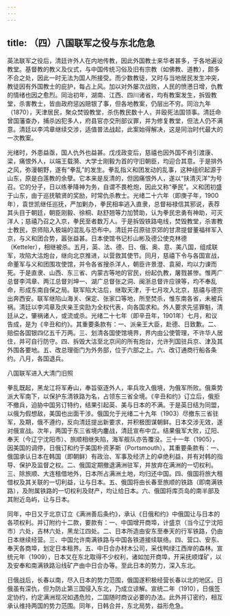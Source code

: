 ```yaml
---
---
---
```

title: （四）八国联军之役与东北危急
---



英法联军之役后，清廷许外人在内地传教，因此外国教士来华者甚多，于各地遍设教堂。基督教的教义及仪式，与中国传统习俗及旧有宗教（如佛教、道教），颇多不合之处，因此一时无法为国人所接受。而少数教徒，又时与当地居民发生冲突，教徒因有外国教士的庇护，每占上风。加以对外屡次战败，人民的愤懑日增，仇教的情绪也因之愈烈。同治初年，湖南、江西、四川诸省，均有教案发生，拆毁教堂，杀害教士，皆由政府惩凶赔银了事，但各地教案，仍层出不穷。同治九年（1870），天津居民，聚众焚毁教堂，杀伤教民数十人，并殴死法国领事。清廷命曾国藩查办，捕杀凶犯多人，府县官亦交刑部议罪，并为修复教堂，但法人仍不满意。清廷以李鸿章继续交涉，适值普法战起，此案始得解决，这是同治时代最大的一次教案。

光绪时，外患益亟，国人仇外也益甚。戊戌政变后，慈禧也因外国不肯引渡康、梁，痛恨外人，以端王载漪、大学士刚毅为首的守旧朝臣，均迎合其意。于是排外之风，弥漫朝野，遂有“拳乱”的发生。拳乱指义和团发动的乱事，这种组织起源于山东，原是白莲教的余孽。它本来是反清的，但因痛恨外人，遂以“扶清灭洋”为号召。它的分子，日以练拳降神为务，自谓不畏枪炮，因此又称“拳民”。义和团初盛于山东，由于巡抚毓贤的奖励，时常仇杀教士。光绪二十六年（即庚子年，1900年），袁世凯继任巡抚，严加剿办，拳民相率逃入直隶，总督裕禄信其邪说，表荐其头目于朝廷，朝臣刚毅、徐桐、赵舒翘等力加赞助，认为拳民忠勇有神助，可灭洋人；慈禧乃召之入京，拳民至者数万人。于是拆毁铁路电线，焚毁教堂，杀害教士教民，京师陷入极端的混乱与恐布中。清廷并召原驻京郊的甘肃提督董福祥军入京，与义和团合势，嚣张益甚。日本使馆书记杉山彬及德公使克林德（Ketteler），相继被杀。五月，英、法、德、日、俄、奥、意、美八国，组成联军，攻陷大沽炮台，继向北京推进，以营救其使节。同月，慈禧下令与各国宣战，命董军与义和团围攻使馆，并令各省搜杀洋人，朝臣许景澄、袁昶，均以力谏而死。于是直隶、山西、东三省、内蒙古等地的官民，纷起仇教，屠戮甚惨。惟两广总督李鸿章、两江总督刘坤一、湖广总督张之洞、闽浙总督许应骙等，均不奉乱命，形成东南自保之局。联军陷大沽后，继取天津，于七月攻入北京，慈禧与德宗出奔西安。联军继陷山海关、保定、张家口等地，所至焚杀，惟东南各省，未被兵祸。清廷以李鸿章及庆亲王奕劻为全权代表，向各国求和。外人要求先惩罪魁，清廷从之，肇祸诸人，或流或杀。光绪二十七年（即辛丑年，1901年）七月，和议告成，是为《辛丑和约》。其重要条款有：一、派亲王大臣，赴德、日致歉。二、赔偿各国银四亿五千万两。三、划清各国使馆境界，界内由公使管理，不许华人居住，并可自行防守。四、拆毁大沽至北京间的所有炮台，允许列国驻兵京、津及其外围各要地。五、改总理衙门为外务部，位于六部之上。六、改订通商行船各条约。八月，各国退兵。

八国联军进入大清门旧照

拳乱既起，黑龙江将军寿山，奉旨驱逐外人，率兵攻入俄境，为俄军所败。俄乘势派大军南下，以保护东清铁路为名，占领东三省全境。《辛丑和约》订立后，俄拒不撤兵，迫胁中国另订特约，结果引起英、美与日本的不满。于是英日结为同盟，以俄为假想敌，美国也出面干涉。俄国允于光绪二十九年（1903）尽撤东三省驻军，及期，俄不遵约，反向清廷提出新要求，并积极图谋朝鲜。日本交涉无效，遂对俄宣战。次年，两国于东三省境内鏖战，清廷宣布中立。结果俄军大败，辽阳、奉天（今辽宁沈阳市）、旅顺相继失陷，海军舰队亦告覆没。三十一年（1905），因美国的调停，日俄订和约于美国朴资茅斯（Portsmouth）。其重要条款有：一、俄国承认日本在韩国（即朝鲜）有政治、军事及经济上的卓绝利益，并有对韩的指导、保护及监督之权。二、俄国定期撤退满洲驻军，并放弃在满洲的一切权利。三、除旅顺、大连租借地外，日本所占满洲土地，均归还中国。四、俄国将旅大租借权及其关联的一切利益，让与日本。五、俄国将由长春至旅顺的铁路（即南满铁路），及附属铁路的一切权利及财产，均让给日本。六、俄国将库页岛的南半部及其附近岛屿，让与日本。

同年，中日又于北京订立《满洲善后条约》，承认《日俄和约》中俄国让与日本的各项权利。并订附约十二款，要款有：一、中国增开商埠，计盛京（当今辽宁沈阳市）六处，吉林六处，黑龙江四处。二、日本所造由安东至奉天的行军铁路，仍由日本继续经营。三、中国允许南满铁路与中国各铁道接续联络。四、营口、安东、奉天各商埠，划定日本租界。五、中日合办材木公司，采伐鸭绿江西岸的森林。宣统元年（1909），日本又在东北取得不少权利，诸如加开商埠，开采抚顺煤矿，以及安奉和南满铁路沿线矿产由中日合办等。至此日本的势力，深入东北。

日俄战后，长春以南，尽入日本的势力范围，俄国遂积极经营长春以北的地区。日俄虽有深仇，但为防止第三国侵入东北，乃成立谅解。宣统二年（1910），日俄签定协约，约定满洲现况如遇危险，二国随时商议必要的办法。此外并订密约，相互承认维持两国的势力范围。同年，日韩合并，东北局势，益形危急。